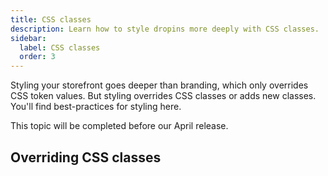 ```yaml
---
title: CSS classes
description: Learn how to style dropins more deeply with CSS classes.
sidebar:
  label: CSS classes
  order: 3
---
```



Styling your storefront goes deeper than branding, which only overrides CSS token values. But styling overrides CSS classes or adds new classes. You'll find best-practices for styling here.

<Aside type="soon" title="Coming Soon">
  This topic will be completed before our April release.
</Aside>

## Overriding CSS classes
